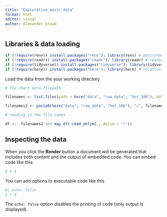 ```yaml
---
title: "Exploration_music_data"
format: html
editor: visual
author: Alexander Staub
---
```


## Libraries & data loading

```r


if (!require(renv)) install.packages("renv"); library(renv) # environment creator package
if (!require(readr)) install.packages("readr"); library(readr) # reading csv files
if (!require(tidyverse)) install.packages("tidyverse"); library(tidyverse) # tidyverse
if (!require(here)) install.packages("here"); library(here) # relative file paths
```

Load the data from the your working directory

```r
# The chart data filepath

filenames <- list.files(path = here("data", "raw_data", "hot_100"), pattern = "*.csv")

filenames2 <- paste0(here("data", "raw_data", "hot_100"), "/", filenames)

# reading in the file names

df <-  filenames2 %>% map_df(~read_delim(., delim = "r"))
```


## Inspecting the data

When you click the **Render** button a document will be generated that includes both content and the output of embedded code. You can embed code like this:

```r
1 + 1
```

You can add options to executable code like this

```r
#| echo: false
2 * 2
```

The `echo: false` option disables the printing of code (only output is displayed).
